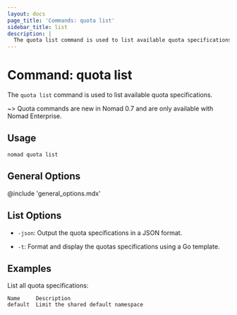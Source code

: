 ```yaml
---
layout: docs
page_title: 'Commands: quota list'
sidebar_title: list
description: |
  The quota list command is used to list available quota specifications.
---
```


# Command: quota list

The `quota list` command is used to list available quota specifications.

~> Quota commands are new in Nomad 0.7 and are only available with Nomad
Enterprise.

## Usage

```plaintext
nomad quota list
```

## General Options

@include 'general_options.mdx'

## List Options

- `-json`: Output the quota specifications in a JSON format.

- `-t`: Format and display the quotas specifications using a Go template.

## Examples

List all quota specifications:

```shell-sessionnomad quota list
Name     Description
default  Limit the shared default namespace
```
